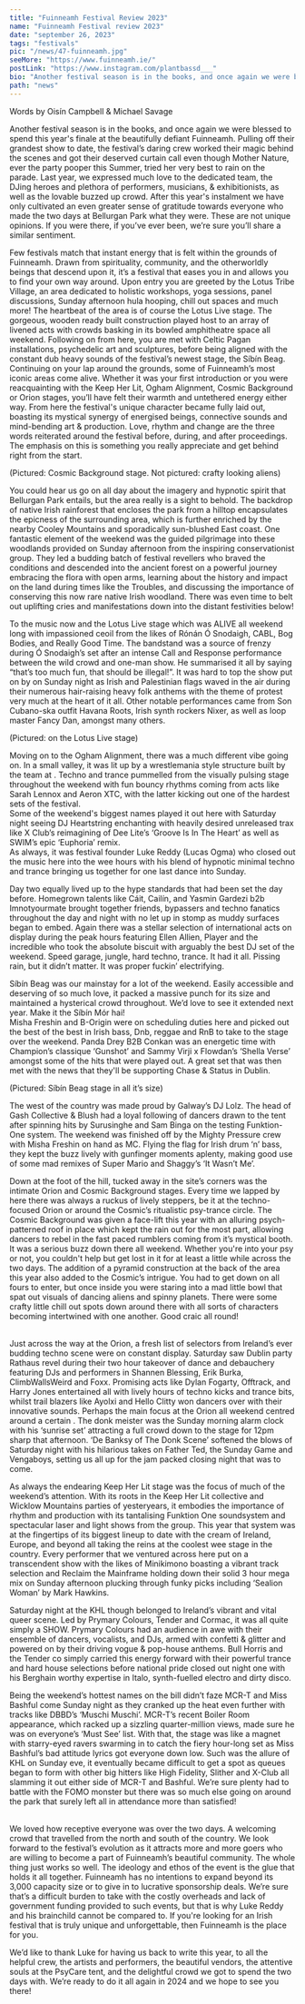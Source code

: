 ---
title: "Fuinneamh Festival Review 2023"
name: "Fuinneamh Festival review 2023"
date: "september 26, 2023"
tags: "festivals"
pic: "/news/47-fuinneamh.jpg"
seeMore: "https://www.fuinneamh.ie/"
postLink: "https://www.instagram.com/plantbassd___"
bio: "Another festival season is in the books, and once again we were blessed to spend this year's finale at the beautifully defiant Fuinneamh."
path: "news"
---

<p className="smallText">Words by Oisín Campbell & Michael Savage</p>

Another festival season is in the books, and once again we were blessed to spend this year's finale at the beautifully defiant Fuinneamh. Pulling off their grandest show to date, the festival’s daring crew worked their magic behind the scenes and got their deserved curtain call even though Mother Nature, ever the party pooper this Summer, tried her very best to rain on the parade. Last year, we expressed much love to the dedicated team, the DJing heroes and plethora of performers, musicians, & exhibitionists, as well as the lovable buzzed up crowd. After this year's instalment we have only cultivated an even greater sense of gratitude towards everyone who made the two days at Bellurgan Park what they were. These are not unique opinions. If you were there, if you’ve ever been, we’re sure you’ll share a similar sentiment.

Few festivals match that instant energy that is felt within the grounds of Fuinneamh. Drawn from spirituality, community, and the otherworldly beings that descend upon it, it’s a festival that eases you in and allows you to find your own way around. Upon entry you are greeted by the Lotus Tribe Village, an area dedicated to holistic workshops, yoga sessions, panel discussions, Sunday afternoon hula hooping, chill out spaces and much more! The heartbeat of the area is of course the Lotus Live stage. The gorgeous, wooden ready built construction played host to an array of livened acts with crowds basking in its bowled amphitheatre space all weekend. Following on from here, you are met with Celtic Pagan installations, psychedelic art and sculptures, before being aligned with the constant dub heavy sounds of the festival’s newest stage, the Síbín Beag. Continuing on your lap around the grounds, some of Fuinneamh’s most iconic areas come alive. Whether it was your first introduction or you were reacquainting with the Keep Her Lit, Ogham Alignment, Cosmic Background or Orion stages, you’ll have felt their warmth and untethered energy either way. From here the festival's unique character became fully laid out, boasting its mystical synergy of energised beings, connective sounds and mind-bending art & production. Love, rhythm and change are the three words reiterated around the festival before, during, and after proceedings. The emphasis on this is something you really appreciate and get behind right from the start.

<Picture src="/news/47-cosmic.jpg" alt="cosmic Background stage" size={1200} />
<p className="smallText">
  (Pictured: Cosmic Background stage. Not pictured: crafty looking aliens)
</p>

You could hear us go on all day about the imagery and hypnotic spirit that Bellurgan Park entails, but the area really is a sight to behold. The backdrop of native Irish rainforest that encloses the park from a hilltop encapsulates the epicness of the surrounding area, which is further enriched by the nearby Cooley Mountains and sporadically sun-blushed East coast. One fantastic element of the weekend was the guided pilgrimage into these woodlands provided on Sunday afternoon from the inspiring <HoverLink url="https://www.instagram.com/croi.na.cre/" name="Croí na Cré" external /> conservationist group. They led a budding batch of festival revellers who braved the conditions and descended into the ancient forest on a powerful journey embracing the flora with open arms, learning about the history and impact on the land during times like the Troubles, and discussing the importance of conserving this now rare native Irish woodland. There was even time to belt out uplifting cries and manifestations down into the distant festivities below!

To the music now and the Lotus Live stage which was ALIVE all weekend long with impassioned ceoil from the likes of Rónán Ó Snodaigh, CABL, Bog Bodies, and Really Good Time. The bandstand was a source of frenzy during Ó Snodaigh’s set after an intense Call and Response performance between the wild crowd and one-man show. He summarised it all by saying “that’s too much fun, that should be illegal!”. It was hard to top the show put on by <HoverLink url="https://www.instagram.com/bogbodiesband/" name="Bog Bodies" external /> on Sunday night as Irish and Palestinian flags waved in the air during their numerous hair-raising heavy folk anthems with the theme of protest very much at the heart of it all. Other notable performances came from Son Cubano-ska outfit Havana Roots, Irish synth rockers Nixer, as well as loop master Fancy Dan, amongst many others.

<Picture src="/news/47-cabl.jpg" alt="CABL on the Lotus Live stage" size={1200} />
<p className="smallText">
  (Pictured: <HoverLink url="https://www.instagram.com/cabl.band/" name="CABL" external /> on the
  Lotus Live stage)
</p>

Moving on to the Ogham Alignment, there was a much different vibe going on. In a small valley, it was lit up by a wrestlemania style structure built by the team at <HoverLink url="https://www.instagram.com/visualspectrumstudio/" name="Visual Spectrum Studio" external />. Techno and trance pummelled from the visually pulsing stage throughout the weekend with fun bouncy rhythms coming from acts like Sarah Lennox and Aeron XTC, with the latter kicking out one of the hardest sets of the festival.  
Some of the weekend's biggest names played it out here with Saturday night seeing DJ Heartstring enchanting with heavily desired unreleased trax like X Club’s reimagining of Dee Lite’s ‘Groove Is In The Heart’ as well as SWIM’s epic ‘Euphoria’ remix.  
As always, it was festival founder Luke Reddy (Lucas Ogma) who closed out the music here into the wee hours with his blend of hypnotic minimal techno and trance bringing us together for one last dance into Sunday.

Day two equally lived up to the hype standards that had been set the day before. Homegrown talents like Cáit, Cailín, and Yasmin Gardezi b2b Imnotyourmate brought together friends, bypassers and techno fanatics throughout the day and night with no let up in stomp as muddy surfaces began to embed. Again there was a stellar selection of international acts on display during the peak hours featuring Ellen Allien, Player and the incredible <HoverLink url="https://www.instagram.com/spfd.j/" name="SPFDJ" external /> who took the absolute biscuit with arguably the best DJ set of the weekend. Speed garage, jungle, hard techno, trance. It had it all. Pissing rain, but it didn’t matter. It was proper fuckin’ electrifying.

Síbín Beag was our mainstay for a lot of the weekend. Easily accessible and deserving of so much love, it packed a massive punch for its size and maintained a hysterical crowd throughout. We’d love to see it extended next year. Make it the Síbín Mór hai!  
Misha Freshin and B-Origin were on scheduling duties here and picked out the best of the best in Irish bass, Dnb, reggae and RnB to take to the stage over the weekend. Panda Drey B2B Conkan was an energetic time with Champion’s classique ‘Gunshot’ and Sammy Virji x Flowdan’s ‘Shella Verse’ amongst some of the hits that were played out. A great set that was then met with the news that they'll be supporting Chase & Status <HoverLink url="https://ra.co/events/1777036" name="next month at Here & Now" external /> in Dublin.

<Picture src="/news/47-sibin.jpg" alt="Síbín Beag stage in all it’s size" size={1200} />
<p className="smallText">(Pictured: Síbín Beag stage in all it’s size)</p>

The west of the country was made proud by Galway’s DJ Lolz. The head of Gash Collective & Blush had a loyal following of dancers drawn to the tent after spinning hits by Surusinghe and Sam Binga on the testing Funktion-One system. The weekend was finished off by the Mighty Pressure crew with Misha Freshin on hand as MC. Flying the flag for Irish drum ‘n’ bass, they kept the buzz lively with gunfinger moments aplenty, making good use of some mad remixes of Super Mario and Shaggy’s ‘It Wasn’t Me’.

Down at the foot of the hill, tucked away in the site’s corners was the intimate Orion and Cosmic Background stages. Every time we lapped by here there was always a ruckus of lively steppers, be it at the techno-focused Orion or around the Cosmic’s ritualistic psy-trance circle. The Cosmic Background was given a face-lift this year with an alluring psych-patterned roof in place which kept the rain out for the most part, allowing dancers to rebel in the fast paced rumblers coming from it’s mystical booth. It was a serious buzz down there all weekend. Whether you're into your psy or not, you couldn't help but get lost in it for at least a little while across the two days. The addition of a pyramid construction at the back of the area this year also added to the Cosmic’s intrigue. You had to get down on all fours to enter, but once inside you were staring into a mad little bowl that spat out visuals of dancing aliens and spinny planets. There were some crafty little chill out spots down around there with all sorts of characters becoming intertwined with one another. Good craic all round!

<SoundCloud url="https://www.youtube.com/watch?v=ZHWQBClCYiU" />

<br />
Just across the way at the Orion, a fresh list of selectors from Ireland’s ever budding techno scene
were on constant display. Saturday saw Dublin party Rathaus revel during their two hour takeover of dance
and debauchery featuring DJs and performers in Shannen Blessing, Erik Burka, ClimbWallsWeird and Foxx.
Promising acts like Dylan Fogarty, Offtrack, and Harry Jones entertained all with lively hours of techno
kicks and trance bits, whilst trail blazers like Ayolxi and Hello Clitty won dancers over with their
innovative sounds. Perhaps the main focus at the Orion all weekend centred around a certain <HoverLink
  url="https://www.instagram.com/djeugenemccauley/"
  name="Eugene McCauley"
  external
/>
. The donk meister was the Sunday morning alarm clock with his ‘sunrise set’ attracting a full crowd
down to the stage for 12pm sharp that afternoon. ‘De Banksy of The Donk Scene’ softened the blows of
Saturday night with his hilarious takes on Father Ted, the Sunday Game and Vengaboys, setting us all
up for the jam packed closing night that was to come.

As always the endearing Keep Her Lit stage was the focus of much of the weekend’s attention. With its roots in the Keep Her Lit collective and Wicklow Mountains parties of yesteryears, it embodies the importance of rhythm and production with its tantalising Funktion One soundsystem and spectacular laser and light shows from the <HoverLink url="https://www.instagram.com/mindscape.ie/" name="Mindscape" external /> group. This year that system was at the fingertips of its biggest lineup to date with the cream of Ireland, Europe, and beyond all taking the reins at the coolest wee stage in the country. Every performer that we ventured across here put on a transcendent show with the likes of Minikimono boasting a vibrant track selection and Reclaim the Mainframe holding down their solid 3 hour mega mix on Sunday afternoon plucking through funky picks including ‘Sealion Woman’ by Mark Hawkins.

Saturday night at the KHL though belonged to Ireland’s vibrant and vital queer scene. Led by Prymary Colours, Tender and Cormac, it was all quite simply a SHOW. Prymary Colours had an audience in awe with their ensemble of dancers, vocalists, and DJs, armed with confetti & glitter and powered on by their driving vogue & pop-house anthems. Bull Horris and the Tender co simply carried this energy forward with their powerful trance and hard house selections before national pride <HoverLink url="https://www.instagram.com/cormacmusic/" name="Cormac" external /> closed out night one with his Berghain worthy expertise in Italo, synth-fuelled electro and dirty disco.

Being the weekend’s hottest names on the bill didn’t faze MCR-T and Miss Bashful come Sunday night as they cranked up the heat even further with tracks like DBBD’s ‘Muschi Muschi’. MCR-T’s recent Boiler Room appearance, which racked up a sizzling quarter-million views, made sure he was on everyone’s ‘Must See’ list. With that, the stage was like a magnet with starry-eyed ravers swarming in to catch the fiery hour-long set as Miss Bashful’s bad attitude lyrics got everyone down low. Such was the allure of KHL on Sunday eve, it eventually became difficult to get a spot as queues began to form with other big hitters like High Fidelity, Slither and X-Club all slamming it out either side of MCR-T and Bashful. We’re sure plenty had to battle with the FOMO monster but there was so much else going on around the park that surely left all in attendance more than satisfied!

<SoundCloud url="https://soundcloud.com/playdbbd/muschi-muschi" height="240px" />
<br />
We loved how receptive everyone was over the two days. A welcoming crowd that travelled from the
north and south of the country. We look forward to the festival’s evolution as it attracts more and
more goers who are willing to become a part of Fuinneamh’s beautiful community. The whole thing just
works so well. The ideology and ethos of the event is the glue that holds it all together. Fuinneamh
has no intentions to expand beyond its 3,000 capacity size or to give in to lucrative sponsorship
deals. We’re sure that’s a difficult burden to take with the costly overheads and lack of government
funding provided to such events, but that is why Luke Reddy and his brainchild cannot be compared
to. If you're looking for an Irish festival that is truly unique and unforgettable, then Fuinneamh
is the place for you.

We’d like to thank Luke for having us back to write this year, to all the helpful crew, the artists and performers, the beautiful vendors, the attentive souls at the PsyCare tent, and the delightful crowd we got to spend the two days with. We’re ready to do it all again in 2024 and we hope to see you there!
